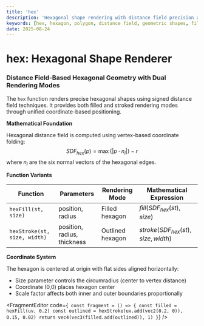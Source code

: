 ```yaml
---
title: 'hex'
description: 'Hexagonal shape rendering with distance field precision and dual fill/stroke modes'
keywords: [hex, hexagon, polygon, distance field, geometric shapes, fill, stroke, tessellation]
date: 2025-08-24
---
```



# hex: Hexagonal Shape Renderer

### Distance Field-Based Hexagonal Geometry with Dual Rendering Modes

The `hex` function renders precise hexagonal shapes using signed distance field techniques. It provides both filled and stroked rendering modes through unified coordinate-based positioning.

**Mathematical Foundation**

Hexagonal distance field is computed using vertex-based coordinate folding:
$$SDF_{hex}(p) = \max\{|p \cdot n_i|\} - r$$
where $n_i$ are the six normal vectors of the hexagonal edges.

**Function Variants**

| Function                     | Parameters                  | Rendering Mode   | Mathematical Expression              |
| ---------------------------- | --------------------------- | ---------------- | ------------------------------------ |
| `hexFill(st, size)`          | position, radius            | Filled hexagon   | $fill(SDF_{hex}(st), size)$          |
| `hexStroke(st, size, width)` | position, radius, thickness | Outlined hexagon | $stroke(SDF_{hex}(st), size, width)$ |

**Coordinate System**

The hexagon is centered at origin with flat sides aligned horizontally:

- Size parameter controls the circumradius (center to vertex distance)
- Coordinate (0,0) places hexagon center
- Scale factor affects both inner and outer boundaries proportionally

<FragmentEditor
        code={`
const fragment = () => {
        const filled = hexFill(uv, 0.2)
        const outlined = hexStroke(uv.add(vec2(0.2, 0)), 0.15, 0.02)
        return vec4(vec3(filled.add(outlined)), 1)
}`}
/>
